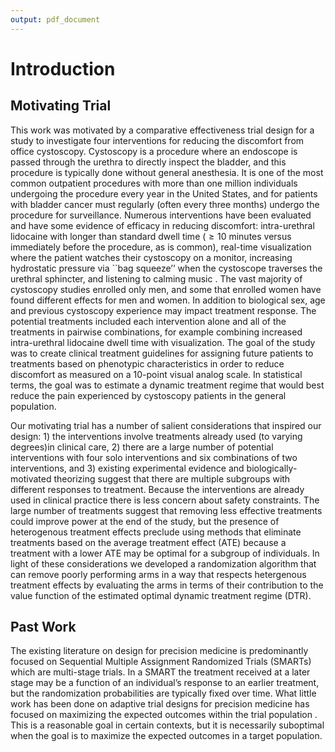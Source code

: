 ```yaml
---
output: pdf_document
---
```


# Introduction

## Motivating Trial 

This work was motivated by a comparative effectiveness trial design for a study to investigate four interventions for reducing the discomfort from office cystoscopy. Cystoscopy is a procedure where an endoscope is passed through the urethra to directly inspect the bladder, and this procedure is typically done without general anesthesia. It is one of the most common outpatient procedures with more than one million individuals undergoing the procedure every year in the United States\cite{dartmouth_atlas_data_2021}, and for patients with bladder cancer must regularly (often every three months) undergo the procedure for surveillance. Numerous interventions have been evaluated and have some evidence of efficacy in reducing discomfort: intra-urethral lidocaine with longer than standard dwell time ($\geq 10$ minutes versus immediately before the procedure, as is common), real-time visualization where  the patient watches their cystoscopy on a monitor, increasing hydrostatic pressure via ``bag squeeze'' when the cystoscope traverses the urethral sphincter, and listening to calming music \textbf{add cites for methods}. The vast majority of cystoscopy studies enrolled only men, and some that enrolled women have found different effects for men and women. In addition to biological sex, age and previous cystoscopy experience may impact treatment response. The potential treatments included each intervention alone and all of the treatments in pairwise combinations, for example combining increased intra-urethral lidocaine dwell time with visualization. The goal of the study was to create clinical treatment guidelines for assigning future patients to treatments based on phenotypic characteristics in order to reduce discomfort as measured on a 10-point visual analog scale. In statistical terms, the goal was to estimate a dynamic treatment regime that would best reduce the pain experienced by cystoscopy patients in the general population.

Our motivating trial has a number of salient considerations that inspired our design: 1) the interventions involve treatments already used (to varying degrees)in clinical care, 2) there are a large number of potential interventions with four solo interventions and six combinations of two interventions, and 3) existing experimental evidence and biologically-motivated theorizing suggest that there are multiple subgroups with different responses to treatment. Because the interventions are already used in clinical practice there is less concern about safety constraints. The large number of treatments suggest that removing less effective treatments could improve power at the end of the study, but the presence of heterogenous treatment effects preclude using methods that eliminate treatments based on the average treatment effect (ATE) because a treatment with a lower ATE may be optimal for a subgroup of individuals. In light of these considerations we developed a randomization algorithm that can remove poorly performing arms in a way that respects hetergenous treatment effects by evaluating the arms in terms of their contribution to the value function of the estimated optimal dynamic treatment regime (DTR). 

## Past Work

The existing literature on design for precision medicine is predominantly focused on Sequential Multiple Assignment Randomized Trials (SMARTs) \citep{lei2012smart, kosorok2015adaptive} which are multi-stage trials. In a SMART the treatment received at a later stage may be a function of an individual's response to an earlier treatment, but the randomization probabilities are typically fixed over time. What little work has been done on adaptive trial designs for precision medicine has focused on maximizing the expected outcomes within the trial population \citep{guo2017subgroup}. This is a reasonable goal in certain contexts, but it is necessarily suboptimal when the goal is to maximize the expected outcomes in a target population.

